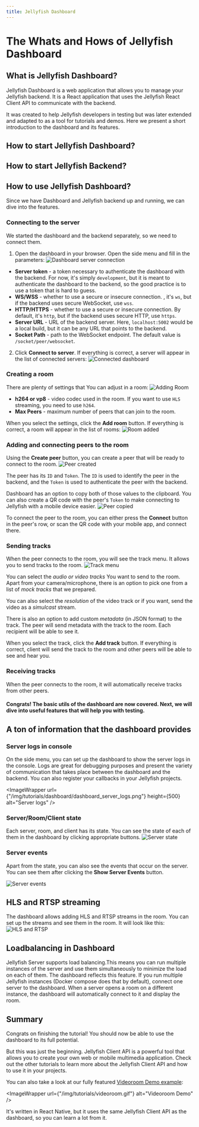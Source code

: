 ```yaml
---
title: Jellyfish Dashboard
---
```



# The Whats and Hows of Jellyfish Dashboard

## What is Jellyfish Dashboard?

Jellyfish Dashboard is a web application that allows you to manage your
Jellyfish backend. It is a React application that uses the Jellyfish React Client API
to communicate with the backend.

It was created to help Jellyfish developers in testing but was later extended and
adapted to as a tool for tutorials and demos. Here we present a short introduction to
the dashboard and its features.

## How to start Jellyfish Dashboard?

<StartingJellyfishDashboard/>

## How to start Jellyfish Backend?

<StartingJellyfishBackend/>

## How to use Jellyfish Dashboard?

Since we have Dashboard and Jellyfish backend up and running, we can dive into
the features.

### Connecting to the server

We started the dashboard and the backend separately, so we need to connect them.

1. Open the dashboard in your browser. Open the side menu and fill in the parameters:
![Dashboard server connection](/img/tutorials/dashboard/dashboard_server.png)

- **Server token** - a token necessary to authenticate the dashboard with the backend. For now, it's simply `development`, but
it is meant to authenticate the dashboard to the backend, so the good practice is to use a token that is hard to guess.
- **WS/WSS** - whether to use a secure or insecure connection. , it's `ws`, but if the backend uses secure WebSocket, use `wss`.
- **HTTP/HTTPS** - whether to use a secure or insecure connection. By default, it's `http`, but if the backend uses secure HTTP, use `https`.
- **Server URL** - URL of the backend server. Here, `localhost:5002` would be a local build, but it can be any URL that points to the backend.
- **Socket Path** - path to the WebSocket endpoint. The default value is `/socket/peer/websocket`.

2. Click **Connect to server**. If everything is correct, a server will appear in the list of connected servers:
![Connected dashboard](/img/tutorials/dashboard/dashboard_connected.png)

### Creating a room

There are plenty of settings that You can adjust in a room:
![Adding Room](/img/tutorials/dashboard/dashboard_add_room.png)

- **h264 or vp8** - video codec used in the room. If you want to use `HLS` streaming, you need to use `h264`.
- **Max Peers** - maximum number of peers that can join to the room.

When you select the settings, click the **Add room** button. If everything is correct, a room will appear in the list of rooms:
![Room added](/img/tutorials/dashboard/dashboard_room_added.png)

### Adding and connecting peers to the room

Using the **Create peer** button, you can create a peer that will be ready to connect to the room.
![Peer created](/img/tutorials/dashboard/dashboard_peer_created.png)

The peer has its `ID` and `Token`. The `ID` is used to identify the peer in the backend, and the `Token` is used to authenticate the peer with the backend.

Dashboard has an option to copy both of those values to the clipboard. You can also create a QR code with the peer's `Token` to make connecting to Jellyfish with a mobile device easier.
![Peer copied](/img/tutorials/dashboard/dashboard_peer_copied.png)

To connect the peer to the room, you can either press the **Connect** button in the peer's row, or scan the QR code with your mobile app, and connect there.

### Sending tracks

When the peer connects to the room, you will see the track menu. It allows you to send tracks to the room.
![Track menu](/img/tutorials/dashboard/dashboard_track_menu.png)

You can select the _audio or video tracks_ You want to send to the room. Apart from your camera/microphone,
there is an option to pick one from a list of _mock tracks_ that we prepared.

You can also select the _resolution_ of the video track
or if you want, send the video as a _simulcast_ stream.

There is also an option to add custom _metadata_ (in JSON format) to the track. The peer will send metadata with the track to the room. Each recipient will be able to see it.

When you select the track, click the **Add track** button. If everything is correct, client will send the track to the room and other peers
will be able to see and hear you.

### Receiving tracks

When the peer connects to the room, it will automatically receive tracks from other peers.

#### Congrats! The basic utils of the dashboard are now covered. Next, we will dive into useful features that will help you with testing.

## A ton of information that the dashboard provides

### Server logs in console

On the side menu, you can set up the dashboard to show the server logs in the console.
Logs are great for debugging purposes and present the variety of communication that takes place between the dashboard and the backend.
You can also register your callbacks in your Jellyfish projects.


<ImageWrapper
    url={"/img/tutorials/dashboard/dashboard_server_logs.png"}
    height={500}
    alt="Server logs"
/>


### Server/Room/Client state

Each server, room, and client has its state. You can see the state of each of them in the dashboard by clicking appropriate buttons.
![Server state](/img/tutorials/dashboard/dashboard_states.png)

### Server events

Apart from the state, you can also see the events that occur on the server.
You can see them after clicking the **Show Server Events** button.

![Server events](/img/tutorials/dashboard/dashboard_server_events.png)

## HLS and RTSP streaming

The dashboard allows adding HLS and RTSP streams in the room. You can set up the streams and see them in the room. It will look like this:
![HLS and RTSP](/img/tutorials/dashboard/dashboard_hls_rtsp.png)

## Loadbalancing in Dashboard

Jellyfish Server supports load balancing.This means you can run multiple instances of the server and use them simultaneously to minimize the load on each of them.
The dashboard reflects this feature. If you run multiple Jellyfish instances (Docker compose does that by default), connect one server to the dashboard.
When a server opens a room on a different instance, the dashboard will automatically connect to it and display the room.

## Summary

Congrats on finishing the tutorial! You should now be able to use the dashboard to its full potential.

But this was just the beginning. Jellyfish Client API is a powerful tool that allows you to create your own web or mobile multimedia application.
Check out the other tutorials to learn more about the Jellyfish Client API and how to use it in your projects.

You can also take a look at our fully featured [Videoroom Demo
example](https://github.com/jellyfish-dev/react-native-membrane-webrtc/tree/master/example):

<ImageWrapper url={"/img/tutorials/videoroom.gif"} alt="Videoroom Demo" />

It's written in React Native, but it uses the same Jellyfish Client API as the dashboard, so you can learn a lot from it.

